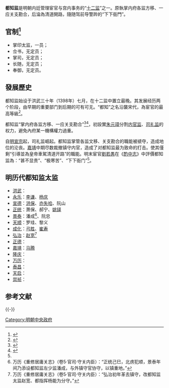 '''都知监'''是明朝内廷管理宦官与宫内事务的“[[二十四衙門|十二监]]”之一。原執掌内府各监方移、一应关支勘合，后淪為清道開路，隨随驾前导警跸的“下下衙門”。

==官制<ref name=":0">{{cite book |author1=明·劉若愚|title=《酌中志》 |chapter=卷十六·內府衙門職掌}}</ref>==
*掌印太监，一员；
*佥书，无定员；
*掌司，无定员；
*长随，无定员；
*奉御，无定员。

==發展歷史==
都知监始设于洪武三十年（1398年）七月，在十二监中置立最晚。其发展经历两个阶段，由早期的重要部门到后期的可有可无。“都知”之名沿襲宋代，為宦官的最高等級<ref>{{cite book |author1=元·馬端臨 |title=《[[文献通考|文献通考]]》 |chapter=职官十一 |quote=押班次迁副都知，次迁都都都知，遂为内臣之极品}}</ref>。

都知监“掌内府各监方移、一应关支勘合”<ref>{{cite book |author1=明·朱元璋 |title=《明太祖实录》 |quote=置都知监，秩正四品，掌内府各监方移、一应关支勘合。}}</ref><ref>{{cite book |author1=清·[[張廷玉|張廷玉]]等 |title=《[[明史|明史]]》 |chapter=职官志三 |quote=都知监，掌印太监一员，佥书、掌司、长随、奉御无定员。旧掌各监行移、关知（应为支，编者注）、勘合之事，后惟随驾前导警跸。}}</ref>，初設實[[朱元璋|朱元璋]]分割[[内官监|内官监]]、[[司礼监|司礼监]]的权力，避免內府某一機構權力過重。

自[[明宣宗|明宣宗]]起，司礼监崛起。都知监掌管各监文移、关支勘合的職能被禠夺，造成地位的沦丧。[[嘉靖|嘉靖]]中期尽数裁撤镇守内官，造成了对都知监最为致命的打击。使其僅剩“引導並為皇帝車駕清道开路”的職能。明末宦官[[劉若愚|劉若愚]]在《[[酌中志|酌中志]]》中評價都知监為：“甚不显贵”、“极寒苦”、“下下衙门”<ref name=":0" />。

==明历代都知监太监==
*[[洪武|洪武]]：
*[[永乐_(明朝)|永乐]]：[[李谦_(明朝宦官)|李谦]]、[[杨庆_(明朝宦官)|杨庆]]
*[[宣德|宣德]]：[[洪保|洪保]]、[[亦失哈|亦失哈]]、阮山
*[[正统_(年号)|正统]]：萧保、郝宁、[[姚铎_(明朝宦官)|姚铎]]
*[[景泰_(年号)|景泰]]：潘成<ref>万历《重修居庸关志》（卷5·官司·守关内臣）：“正统己巳，北虏犯顺，景泰年间乃添设都知监左少监潘成，与外镇守官协守，以镇重地。”</ref>、阮忠
*[[天顺_(明朝)|天顺]]：罗珪、黎义
*[[成化|成化]]：[[弓胜|弓胜]]、[[崔寿|崔寿]]
*[[弘治|弘治]]：[[赵宽|赵宽]]<ref>万历《重修居庸关志》（卷5·官司·守关内臣）：“弘治初年革去镇守，改都知监太监赵宽、都指挥杨能为分守。”</ref>
*[[正德_(明朝)|正德]]：
*[[嘉靖|嘉靖]]：[[马腾_(明朝)|马腾]]
*[[隆庆_(明朝)|隆庆]]：
*[[万历|万历]]：
*[[泰昌|泰昌]]：
*[[天启_(明朝)|天启]]：
*[[崇祯|崇祯]]：

== 参考文献 ==
{{Reflist|30em}}

{{-}}
{{二十四衙门}}

[[Category:明朝中央政府|Category:明朝中央政府]]